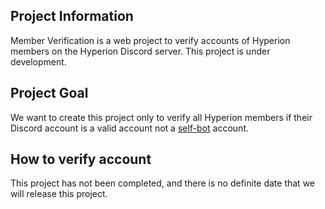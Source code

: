 ## Project Information
Member Verification is a web project to verify accounts of Hyperion members on the Hyperion Discord server. This project is under development.

## Project Goal
We want to create this project only to verify all Hyperion members if their Discord account is a valid account not a [self-bot](https://discord.com/developers/docs/topics/oauth2#bot-vs-user-accounts) account.

## How to verify account
This project has not been completed, and there is no definite date that we will release this project.